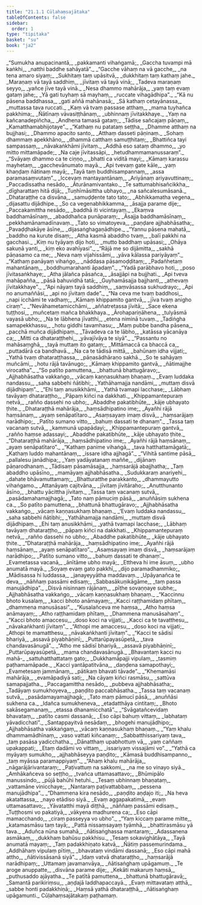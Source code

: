 ```yaml
---
title: "21.1.1 Cūḷahaṃsajātaka"
tableOfContents: false
sidebar:
  order: 1
type: "tipitaka"
basket: "su"
book: "ja2"
---
```



<DynamicBreadcrumb />

<Division number="1" book="ja2" bookNo="23" page="83">

<Paragraph number="771" type="verses" book="ja2">
_“Sumukha anupacinantā,_  
_pakkamanti vihaṅgamā;_  
_Gaccha tuvampi mā kaṅkhi,_  
_natthi baddhe sahāyatā”._  

</Paragraph>

</Division>
<Division number="2" book="ja2" bookNo="23" page="83">

<Paragraph number="772" type="verses" book="ja2">
_“Gacche vāhaṃ na vā gacche,_  
_na tena amaro siyaṃ;_  
_Sukhitaṃ taṃ upāsitvā,_  
_dukkhitaṃ taṃ kathaṃ jahe._  

</Paragraph>

</Division>
<Division number="3" book="ja2" bookNo="23" page="83">

<Paragraph number="773" type="verses" book="ja2">
_Maraṇaṃ vā tayā saddhiṃ,_  
_jīvitaṃ vā tayā vinā;_  
_Tadeva maraṇaṃ seyyo,_  
_yañce jīve tayā vinā._  

</Paragraph>

</Division>
<Division number="4" book="ja2" bookNo="23" page="83">

<Paragraph number="774" type="verses" book="ja2">
_Nesa dhammo mahārāja,_  
_yaṃ taṃ evaṃ gataṃ jahe;_  
_Yā gati tuyhaṃ sā mayhaṃ,_  
_ruccate vihagādhipa”._  

</Paragraph>

</Division>
<Division number="5" book="ja2" bookNo="23" page="83">

<Paragraph number="775" type="verses" book="ja2">
_“Kā nu pāsena baddhassa,_  
_gati aññā mahānasā;_  
_Sā kathaṃ cetayānassa,_  
_muttassa tava ruccati._  

</Paragraph>

</Division>
<Division number="6" book="ja2" bookNo="23" page="83">

<Paragraph number="776" type="verses" book="ja2">
_Kaṃ vā tvaṃ passase atthaṃ,_  
_mama tuyhañca pakkhima;_  
_Ñātīnaṃ vāvasiṭṭhānaṃ,_  
_ubhinnaṃ jīvitakkhaye._  

</Paragraph>

</Division>
<Division number="7" book="ja2" bookNo="23" page="83">

<Paragraph number="777" type="verses" book="ja2">
_Yaṃ na kañcanadepiñcha,_  
_Andhena tamasā gataṃ;_  
_Tādise sañcajaṃ pāṇaṃ,_  
_Kamatthamabhijotaye”._  

</Paragraph>

</Division>
<Division number="8" book="ja2" bookNo="23" page="83">

<Paragraph number="778" type="verses" book="ja2">
_“Kathaṃ nu patataṃ seṭṭha,_  
_Dhamme atthaṃ na bujjhasi;_  
_Dhammo apacito santo,_  
_Atthaṃ dasseti pāṇinaṃ._  

</Paragraph>

</Division>
<Division number="9" book="ja2" bookNo="23" page="83">

<Paragraph number="779" type="verses" book="ja2">
_Sohaṃ dhammaṃ apekkhāno,_  
_dhammā catthaṃ samuṭṭhitaṃ;_  
_Bhattiñca tayi sampassaṃ,_  
_nāvakaṅkhāmi jīvitaṃ._  

</Paragraph>

</Division>
<Division number="10" book="ja2" bookNo="23" page="83">

<Paragraph number="780" type="verses" book="ja2">
_Addhā eso sataṃ dhammo,_  
_yo mitto mittamāpade;_  
_Na caje jīvitassāpi,_  
_hetudhammamanussaraṃ”._  

</Paragraph>

</Division>
<Division number="11" book="ja2" bookNo="23" page="83">

<Paragraph number="781" type="verses" book="ja2">
_“Svāyaṃ dhammo ca te ciṇṇo,_  
_bhatti ca viditā mayi;_  
_Kāmaṃ karassu mayhetaṃ,_  
_gacchevānumato mayā._  

</Paragraph>

</Division>
<Division number="12" book="ja2" bookNo="23" page="84">

<Paragraph number="782" type="verses" book="ja2">
_Api tvevaṃ gate kāle,_  
_yaṃ khaṇḍaṃ ñātinaṃ mayā;_  
_Tayā taṃ buddhisampannaṃ,_  
_assa paramasaṃvutaṃ”._  

</Paragraph>

</Division>
<Division number="13" book="ja2" bookNo="23" page="84">

<Paragraph number="783" type="verses" book="ja2">
_Iccevaṃ mantayantānaṃ,_  
_Ariyānaṃ ariyavuttinaṃ;_  
_Paccadissatha nesādo,_  
_Āturānamivantako._  

</Paragraph>

</Division>
<Division number="14" book="ja2" bookNo="23" page="84">

<Paragraph number="784" type="verses" book="ja2">
_Te sattumabhisañcikkha,_  
_dīgharattaṃ hitā dijā;_  
_Tuṇhīmāsittha ubhayo,_  
_na sañcalesumāsanā._  

</Paragraph>

</Division>
<Division number="15" book="ja2" bookNo="23" page="84">

<Paragraph number="785" type="verses" book="ja2">
_Dhataraṭṭhe ca disvāna,_  
_samuḍḍente tato tato;_  
_Abhikkamatha vegena,_  
_dijasattu dijādhipe._  

</Paragraph>

</Division>
<Division number="16" book="ja2" bookNo="23" page="84">

<Paragraph number="786" type="verses" book="ja2">
_So ca vegenabhikkamma,_  
_āsajja parame dije;_  
_Paccakamittha nesādo,_  
_baddhā iti vicintayaṃ._  

</Paragraph>

</Division>
<Division number="17" book="ja2" bookNo="23" page="84">

<Paragraph number="787" type="verses" book="ja2">
_Ekaṃva baddhamāsīnaṃ,_  
_abaddhañca punāparaṃ;_  
_Āsajja baddhamāsīnaṃ,_  
_pekkhamānamadīnavaṃ._  

</Paragraph>

</Division>
<Division number="18" book="ja2" bookNo="23" page="84">

<Paragraph number="788" type="verses" book="ja2">
_Tato so vimatoyeva,_  
_paṇḍare ajjhabhāsatha;_  
_Pavaḍḍhakāye āsīne,_  
_dijasaṅghagaṇādhipe._  

</Paragraph>

</Division>
<Division number="19" book="ja2" bookNo="23" page="84">

<Paragraph number="789" type="verses" book="ja2">
_“Yannu pāsena mahatā,_  
_baddho na kurute disaṃ;_  
_Atha kasmā abaddho tvaṃ,_  
_balī pakkhi na gacchasi._  

</Paragraph>

</Division>
<Division number="20" book="ja2" bookNo="23" page="84">

<Paragraph number="790" type="verses" book="ja2">
_Kiṃ nu tyāyaṃ dijo hoti,_  
_mutto baddhaṃ upāsasi;_  
_Ohāya sakuṇā yanti,_  
_kiṃ eko avahīyasi”._  

</Paragraph>

</Division>
<Division number="21" book="ja2" bookNo="23" page="68">

<Paragraph number="791" type="verses" book="ja2">
_“Rājā me so dijāmitta,_  
_sakhā pāṇasamo ca me;_  
_Neva naṃ vijahissāmi,_  
_yāva kālassa pariyāyaṃ”._  

</Paragraph>

</Division>
<Division number="22" book="ja2" bookNo="23" page="150">

<Paragraph number="792" type="verses" book="ja2">
_“Kathaṃ panāyaṃ vihaṅgo,_  
_nāddasa pāsamoḍḍitaṃ;_  
_Padañhetaṃ mahantānaṃ,_  
_boddhumarahanti āpadaṃ”._  

</Paragraph>

</Division>
<Division number="23" book="ja2" bookNo="23" page="84">

<Paragraph number="793" type="verses" book="ja2">
_“Yadā parābhavo hoti,_  
_poso jīvitasaṅkhaye;_  
_Atha jālañca pāsañca,_  
_āsajjāpi na bujjhati._  

</Paragraph>

</Division>
<Division number="24" book="ja2" bookNo="23" page="85">

<Paragraph number="794" type="verses" book="ja2">
_Api tveva mahāpañña,_  
_pāsā bahuvidhā tatā;_  
_Guyhamāsajja bajjhanti,_  
_athevaṃ jīvitakkhaye”._  

</Paragraph>

</Division>
<Division number="25" book="ja2" bookNo="23" page="85">

<Paragraph number="795" type="verses" book="ja2">
_“Api nāyaṃ tayā saddhiṃ,_  
_saṃvāsassa sukhudrayo;_  
_Api no anumaññāsi,_  
_api no jīvitaṃ dade”._  

</Paragraph>

</Division>
<Division number="26" book="ja2" bookNo="23" page="85">

<Paragraph number="796" type="verses" book="ja2">
_“Na ceva me tvaṃ baddhosi,_  
_napi icchāmi te vadhaṃ;_  
_Kāmaṃ khippamito gantvā,_  
_jīva tvaṃ anigho ciraṃ”._  

</Paragraph>

</Division>
<Division number="27" book="ja2" bookNo="23" page="85">

<Paragraph number="797" type="verses" book="ja2">
_“Nevāhametamicchāmi,_  
_aññatretassa jīvitā;_  
_Sace ekena tuṭṭhosi,_  
_muñcetaṃ mañca bhakkhaya._  

</Paragraph>

</Division>
<Division number="28" book="ja2" bookNo="23" page="85">

<Paragraph number="798" type="verses" book="ja2">
_Ārohapariṇāhena,_  
_tulyāsmā vayasā ubho;_  
_Na te lābhena jīvatthi,_  
_etena niminā tuvaṃ._  

</Paragraph>

</Division>
<Division number="29" book="ja2" bookNo="23" page="85">

<Paragraph number="799" type="verses" book="ja2">
_Tadiṅgha samapekkhassu,_  
_hotu giddhi tavamhasu;_  
_Maṃ pubbe bandha pāsena,_  
_pacchā muñca dijādhipaṃ._  

</Paragraph>

</Division>
<Division number="30" book="ja2" bookNo="23" page="85">

<Paragraph number="800" type="verses" book="ja2">
_Tāvadeva ca te lābho,_  
_katāssa yācanāya ca;_  
_Mitti ca dhataraṭṭhehi,_  
_yāvajīvāya te siyā”._  

</Paragraph>

</Division>
<Division number="31" book="ja2" bookNo="23" page="85">

<Paragraph number="801" type="verses" book="ja2">
_“Passantu no mahāsaṃghā,_  
_tayā muttaṃ ito gataṃ;_  
_Mittāmaccā ca bhaccā ca,_  
_puttadārā ca bandhavā._  

</Paragraph>

</Division>
<Division number="32" book="ja2" bookNo="23" page="85">

<Paragraph number="802" type="verses" book="ja2">
_Na ca te tādisā mittā,_  
_bahūnaṃ idha vijjati;_  
_Yathā tvaṃ dhataraṭṭhassa,_  
_pāṇasādhāraṇo sakhā._  

</Paragraph>

</Division>
<Division number="33" book="ja2" bookNo="23" page="85">

<Paragraph number="803" type="verses" book="ja2">
_So te sahāyaṃ muñcāmi,_  
_hotu rājā tavānugo;_  
_Kāmaṃ khippamito gantvā,_  
_ñātimajjhe virocatha”._  

</Paragraph>

</Division>
<Division number="34" book="ja2" bookNo="23" page="85">

<Paragraph number="804" type="verses" book="ja2">
_“So patīto pamuttena,_  
_bhattunā bhattugāravo;_  
_Ajjhabhāsatha vakkaṅgo,_  
_vācaṃ kaṇṇasukhaṃ bhaṇaṃ._  

</Paragraph>

</Division>
<Division number="35" book="ja2" bookNo="23" page="85">

<Paragraph number="805" type="verses" book="ja2">
_Evaṃ luddaka nandassu,_  
_saha sabbehi ñātibhi;_  
_Yathāhamajja nandāmi,_  
_muttaṃ disvā dijādhipaṃ”._  

</Paragraph>

</Division>
<Division number="36" book="ja2" bookNo="23" page="86">

<Paragraph number="806" type="verses" book="ja2">
_“Ehi taṃ anusikkhāmi,_  
_Yathā tvamapi lacchase;_  
_Lābhaṃ tavāyaṃ dhataraṭṭho,_  
_Pāpaṃ kiñci na dakkhati._  

</Paragraph>

</Division>
<Division number="37" book="ja2" bookNo="23" page="86">

<Paragraph number="807" type="verses" book="ja2">
_Khippamantepuraṃ netvā,_  
_rañño dassehi no ubho;_  
_Abaddhe pakatibhūte,_  
_kāje ubhayato ṭhite._  

</Paragraph>

</Division>
<Division number="38" book="ja2" bookNo="23" page="86">

<Paragraph number="808" type="verses" book="ja2">
_Dhataraṭṭhā mahārāja,_  
_haṃsādhipatino ime;_  
_Ayañhi rājā haṃsānaṃ,_  
_ayaṃ senāpatītaro._  

</Paragraph>

</Division>
<Division number="39" book="ja2" bookNo="23" page="86">

<Paragraph number="809" type="verses" book="ja2">
_Asaṃsayaṃ imaṃ disvā,_  
_haṃsarājaṃ narādhipo;_  
_Patīto sumano vitto,_  
_bahuṃ dassati te dhanaṃ”._  

</Paragraph>

</Division>
<Division number="40" book="ja2" bookNo="23" page="86">

<Paragraph number="810" type="verses" book="ja2">
_Tassa taṃ vacanaṃ sutvā,_  
_kammunā upapādayi;_  
_Khippamantepuraṃ gantvā,_  
_rañño haṃse adassayi;_  
_Abaddhe pakatibhūte,_  
_kāje ubhayato ṭhite._  

</Paragraph>

</Division>
<Division number="41" book="ja2" bookNo="23" page="86">

<Paragraph number="811" type="verses" book="ja2">
_“Dhataraṭṭhā mahārāja,_  
_haṃsādhipatino ime;_  
_Ayañhi rājā haṃsānaṃ,_  
_ayaṃ senāpatītaro”._  

</Paragraph>

</Division>
<Division number="42" book="ja2" bookNo="23" page="86">

<Paragraph number="812" type="verses" book="ja2">
_“Kathaṃ panime vihaṅgā,_  
_tava hatthattamāgatā;_  
_Kathaṃ luddo mahantānaṃ,_  
_issare idha ajjhagā”._  

</Paragraph>

</Division>
<Division number="43" book="ja2" bookNo="23" page="86">

<Paragraph number="813" type="verses" book="ja2">
_“Vihitā santime pāsā,_  
_pallalesu janādhipa;_  
_Yaṃ yadāyatanaṃ maññe,_  
_dijānaṃ pāṇarodhanaṃ._  

</Paragraph>

</Division>
<Division number="44" book="ja2" bookNo="23" page="86">

<Paragraph number="814" type="verses" book="ja2">
_Tādisaṃ pāsamāsajja,_  
_haṃsarājā abajjhatha;_  
_Taṃ abaddho upāsīno,_  
_mamāyaṃ ajjhabhāsatha._  

</Paragraph>

</Division>
<Division number="45" book="ja2" bookNo="23" page="86">

<Paragraph number="815" type="verses" book="ja2">
_Sudukkaraṃ anariyehi,_  
_dahate bhāvamuttamaṃ;_  
_Bhatturatthe parakkanto,_  
_dhammayutto vihaṅgamo._  

</Paragraph>

</Division>
<Division number="46" book="ja2" bookNo="23" page="86">

<Paragraph number="816" type="verses" book="ja2">
_Attanāyaṃ cajitvāna,_  
_jīvitaṃ jīvitāraho;_  
_Anutthunanto āsīno,_  
_bhattu yācittha jīvitaṃ._  

</Paragraph>

</Division>
<Division number="47" book="ja2" bookNo="23" page="86">

<Paragraph number="817" type="verses" book="ja2">
_Tassa taṃ vacanaṃ sutvā,_  
_pasādamahamajjhagā;_  
_Tato naṃ pāmuciṃ pāsā,_  
_anuññāsiṃ sukhena ca._  

</Paragraph>

</Division>
<Division number="48" book="ja2" bookNo="23" page="87">

<Paragraph number="818" type="verses" book="ja2">
_So patīto pamuttena,_  
_bhattunā bhattugāravo;_  
_Ajjhabhāsatha vakkaṅgo,_  
_vācaṃ kaṇṇasukhaṃ bhaṇaṃ._  

</Paragraph>

</Division>
<Division number="49" book="ja2" bookNo="23" page="87">

<Paragraph number="819" type="verses" book="ja2">
_‘Evaṃ luddaka nandassu,_  
_saha sabbehi ñātibhi;_  
_Yathāhamajja nandāmi,_  
_muttaṃ disvā dijādhipaṃ._  

</Paragraph>

</Division>
<Division number="50" book="ja2" bookNo="23" page="87">

<Paragraph number="820" type="verses" book="ja2">
_Ehi taṃ anusikkhāmi,_  
_yathā tvamapi lacchase;_  
_Lābhaṃ tavāyaṃ dhataraṭṭho,_  
_pāpaṃ kiñci na dakkhati._  

</Paragraph>

</Division>
<Division number="51" book="ja2" bookNo="23" page="87">

<Paragraph number="821" type="verses" book="ja2">
_Khippamantepuraṃ netvā,_  
_rañño dassehi no ubho;_  
_Abaddhe pakatibhūte,_  
_kāje ubhayato ṭhite._  

</Paragraph>

</Division>
<Division number="52" book="ja2" bookNo="23" page="87">

<Paragraph number="822" type="verses" book="ja2">
_“Dhataraṭṭhā mahārāja,_  
_haṃsādhipatino ime;_  
_Ayañhi rājā haṃsānaṃ,_  
_ayaṃ senāpatītaro”._  

</Paragraph>

</Division>
<Division number="53" book="ja2" bookNo="23" page="87">

<Paragraph number="823" type="verses" book="ja2">
_Asaṃsayaṃ imaṃ disvā,_  
_haṃsarājaṃ narādhipo;_  
_Patīto sumano vitto,_  
_bahuṃ dassati te dhanaṃ’._  

</Paragraph>

</Division>
<Division number="54" book="ja2" bookNo="23" page="87">

<Paragraph number="824" type="verses" book="ja2">
_Evametassa vacanā,_  
_ānītāme ubho mayā;_  
_Ettheva hi ime āsuṃ,_  
_ubho anumatā mayā._  

</Paragraph>

</Division>
<Division number="55" book="ja2" bookNo="23" page="87">

<Paragraph number="825" type="verses" book="ja2">
_Soyaṃ evaṃ gato pakkhī,_  
_dijo paramadhammiko;_  
_Mādisassa hi luddassa,_  
_janayeyyātha maddavaṃ._  

</Paragraph>

</Division>
<Division number="56" book="ja2" bookNo="23" page="87">

<Paragraph number="826" type="verses" book="ja2">
_Upāyanañca te deva,_  
_nāññaṃ passāmi edisaṃ;_  
_Sabbasākuṇikāgāme,_  
_taṃ passa manujādhipa”._  

</Paragraph>

</Division>
<Division number="57" book="ja2" bookNo="23" page="87">

<Paragraph number="827" type="verses" book="ja2">
_Disvā nisinnaṃ rājānaṃ,_  
_pīṭhe sovaṇṇaye subhe;_  
_Ajjhabhāsatha vakkaṅgo,_  
_vācaṃ kaṇṇasukhaṃ bhaṇaṃ._  

</Paragraph>

</Division>
<Division number="58" book="ja2" bookNo="23" page="87">

<Paragraph number="828" type="verses" book="ja2">
_“Kaccinnu bhoto kusalaṃ,_  
_kacci bhoto anāmayaṃ;_  
_Kacci raṭṭhamidaṃ phītaṃ,_  
_dhammena manusāsasi”._  

</Paragraph>

</Division>
<Division number="59" book="ja2" bookNo="23" page="87">

<Paragraph number="829" type="verses" book="ja2">
_“Kusalañceva me haṃsa,_  
_Atho haṃsa anāmayaṃ;_  
_Atho raṭṭhamidaṃ phītaṃ,_  
_Dhammena manusāsahaṃ”._  

</Paragraph>

</Division>
<Division number="60" book="ja2" bookNo="23" page="87">

<Paragraph number="830" type="verses" book="ja2">
_“Kacci bhoto amaccesu,_  
_doso koci na vijjati;_  
_Kacci ca te tavatthesu,_  
_nāvakaṅkhanti jīvitaṃ”._  

</Paragraph>

</Division>
<Division number="61" book="ja2" bookNo="23" page="88">

<Paragraph number="831" type="verses" book="ja2">
_“Athopi me amaccesu,_  
_doso koci na vijjati;_  
_Athopi te mamatthesu,_  
_nāvakaṅkhanti jīvitaṃ”._  

</Paragraph>

</Division>
<Division number="62" book="ja2" bookNo="23" page="88">

<Paragraph number="832" type="verses" book="ja2">
_“Kacci te sādisī bhariyā,_  
_assavā piyabhāṇinī;_  
_Puttarūpayasūpetā,_  
_tava chandavasānugā”._  

</Paragraph>

</Division>
<Division number="63" book="ja2" bookNo="23" page="88">

<Paragraph number="833" type="verses" book="ja2">
_“Atho me sādisī bhariyā,_  
_assavā piyabhāṇinī;_  
_Puttarūpayasūpetā,_  
_mama chandavasānugā._  

</Paragraph>

</Division>
<Division number="64" book="ja2" bookNo="23" page="88">

<Paragraph number="834" type="verses" book="ja2">
_Bhavantaṃ kacci nu mahā-_  
_sattuhatthattataṃ gato;_  
_Dukkhamāpajji vipulaṃ,_  
_tasmiṃ paṭhamamāpade._  

</Paragraph>

</Division>
<Division number="65" book="ja2" bookNo="23" page="88">

<Paragraph number="835" type="verses" book="ja2">
_Kacci yantāpatitvāna,_  
_daṇḍena samapothayi;_  
_Evametesaṃ jammānaṃ,_  
_pātikaṃ bhavati tāvade”._  

</Paragraph>

</Division>
<Division number="66" book="ja2" bookNo="23" page="88">

<Paragraph number="836" type="verses" book="ja2">
_“Khemamāsi mahārāja,_  
_evamāpadiyā sati;_  
_Na cāyaṃ kiñci rasmāsu,_  
_sattūva samapajjatha._  

</Paragraph>

</Division>
<Division number="67" book="ja2" bookNo="23" page="88">

<Paragraph number="837" type="verses" book="ja2">
_Paccagamittha nesādo,_  
_pubbeva ajjhabhāsatha;_  
_Tadāyaṃ sumukhoyeva,_  
_paṇḍito paccabhāsatha._  

</Paragraph>

</Division>
<Division number="68" book="ja2" bookNo="23" page="88">

<Paragraph number="838" type="verses" book="ja2">
_Tassa taṃ vacanaṃ sutvā,_  
_pasādamayamajjhagā;_  
_Tato maṃ pāmucī pāsā,_  
_anuññāsi sukhena ca._  

</Paragraph>

</Division>
<Division number="69" book="ja2" bookNo="23" page="88">

<Paragraph number="839" type="verses" book="ja2">
_Idañca sumukheneva,_  
_etadatthāya cintitaṃ;_  
_Bhoto sakāsegamanaṃ,_  
_etassa dhanamicchatā”._  

</Paragraph>

</Division>
<Division number="70" book="ja2" bookNo="23" page="88">

<Paragraph number="840" type="verses" book="ja2">
_“Svāgatañcevidaṃ bhavataṃ,_  
_patīto casmi dassanā;_  
_Eso cāpi bahuṃ vittaṃ,_  
_labhataṃ yāvadicchati”._  

</Paragraph>

</Division>
<Division number="71" book="ja2" bookNo="23" page="88">

<Paragraph number="841" type="verses" book="ja2">
_Santappayitvā nesādaṃ,_  
_bhogehi manujādhipo;_  
_Ajjhabhāsatha vakkaṅgaṃ,_  
_vācaṃ kaṇṇasukhaṃ bhaṇaṃ._  

</Paragraph>

</Division>
<Division number="72" book="ja2" bookNo="23" page="88">

<Paragraph number="842" type="verses" book="ja2">
_“Yaṃ khalu dhammamādhīnaṃ,_  
_vaso vattati kiñcanaṃ;_  
_Sabbatthissariyaṃ tava,_  
_taṃ pasāsa yadicchatha._  

</Paragraph>

</Division>
<Division number="73" book="ja2" bookNo="23" page="89">

<Paragraph number="843" type="verses" book="ja2">
_Dānatthaṃ upabhottuṃ vā,_  
_yaṃ caññaṃ upakappati;_  
_Etaṃ dadāmi vo vittaṃ,_  
_issariyaṃ vissajāmi vo”._  

</Paragraph>

</Division>
<Division number="74" book="ja2" bookNo="23" page="89">

<Paragraph number="844" type="verses" book="ja2">
_“Yathā ca myāyaṃ sumukho,_  
_ajjhabhāseyya paṇḍito;_  
_Kāmasā buddhisampanno,_  
_taṃ myāssa paramappiyaṃ”._  

</Paragraph>

</Division>
<Division number="75" book="ja2" bookNo="23" page="89">

<Paragraph number="845" type="verses" book="ja2">
_“Ahaṃ khalu mahārāja,_  
_nāgarājārivantaraṃ;_  
_Paṭivattuṃ na sakkomi,_  
_na me so vinayo siyā._  

</Paragraph>

</Division>
<Division number="76" book="ja2" bookNo="23" page="89">

<Paragraph number="846" type="verses" book="ja2">
_Amhākañceva so seṭṭho,_  
_tvañca uttamasattavo;_  
_Bhūmipālo manussindo,_  
_pūjā bahūhi hetuhi._  

</Paragraph>

</Division>
<Division number="77" book="ja2" bookNo="23" page="89">

<Paragraph number="847" type="verses" book="ja2">
_Tesaṃ ubhinnaṃ bhaṇataṃ,_  
_vattamāne vinicchaye;_  
_Nantaraṃ paṭivattabbaṃ,_  
_pessena manujādhipa”._  

</Paragraph>

</Division>
<Division number="78" book="ja2" bookNo="23" page="89">

<Paragraph number="848" type="verses" book="ja2">
_“Dhammena kira nesādo,_  
_paṇḍito aṇḍajo iti;_  
_Na heva akatattassa,_  
_nayo etādiso siyā._  

</Paragraph>

</Division>
<Division number="79" book="ja2" bookNo="23" page="89">

<Paragraph number="849" type="verses" book="ja2">
_Evaṃ aggapakatimā,_  
_evaṃ uttamasattavo;_  
_Yāvatatthi mayā diṭṭhā,_  
_nāññaṃ passāmi edisaṃ._  

</Paragraph>

</Division>
<Division number="80" book="ja2" bookNo="23" page="89">

<Paragraph number="850" type="verses" book="ja2">
_Tuṭṭhosmi vo pakatiyā,_  
_vākyena madhurena ca;_  
_Eso cāpi mamacchando,_  
_ciraṃ passeyya vo ubho”._  

</Paragraph>

</Division>
<Division number="81" book="ja2" bookNo="23" page="89">

<Paragraph number="851" type="verses" book="ja2">
_“Yaṃ kiccaṃ parame mitte,_  
_katamasmāsu taṃ tayā;_  
_Pattā nissaṃsayaṃ tyāmhā,_  
_bhattirasmāsu yā tava._  

</Paragraph>

</Division>
<Division number="82" book="ja2" bookNo="23" page="89">

<Paragraph number="852" type="verses" book="ja2">
_Aduñca nūna sumahā,_  
_ñātisaṅghassa mantaraṃ;_  
_Adassanena asmākaṃ,_  
_dukkhaṃ bahūsu pakkhisu._  

</Paragraph>

</Division>
<Division number="83" book="ja2" bookNo="23" page="89">

<Paragraph number="853" type="verses" book="ja2">
_Tesaṃ sokavighātāya,_  
_Tayā anumatā mayaṃ;_  
_Taṃ padakkhiṇato katvā,_  
_Ñātiṃ passemurindama._  

</Paragraph>

</Division>
<Division number="84" book="ja2" bookNo="23" page="89">

<Paragraph number="854" type="verses" book="ja2">
_Addhāhaṃ vipulaṃ pītiṃ,_  
_bhavataṃ vindāmi dassanā;_  
_Eso cāpi mahā attho,_  
_ñātivissāsanā siyā”._  

</Paragraph>

</Division>
<Division number="85" book="ja2" bookNo="23" page="90">

<Paragraph number="855" type="verses" book="ja2">
_Idaṃ vatvā dhataraṭṭho,_  
_haṃsarājā narādhipaṃ;_  
_Uttamaṃ javamanvāya,_  
_ñātisaṅghaṃ upāgamuṃ._  

</Paragraph>

</Division>
<Division number="86" book="ja2" bookNo="23" page="90">

<Paragraph number="856" type="verses" book="ja2">
_Te aroge anuppatte,_  
_disvāna parame dije;_  
_Kekāti makaruṃ haṃsā,_  
_puthusaddo ajāyatha._  

</Paragraph>

</Division>
<Division number="87" book="ja2" bookNo="23" page="90">

<Paragraph number="857" type="verses" book="ja2">
_Te patītā pamuttena,_  
_bhattunā bhattugāravā;_  
_Samantā parikiriṃsu,_  
_aṇḍajā laddhapaccayā._  

</Paragraph>

</Division>
<Division number="88" book="ja2" bookNo="23" page="90">

<Paragraph number="858" type="verses" book="ja2">
_Evaṃ mittavataṃ atthā,_  
_sabbe honti padakkhiṇā;_  
_Haṃsā yathā dhataraṭṭhā,_  
_ñātisaṅghaṃ upāgamunti._  


</Paragraph>
</Division>

<Paragraph number="859" type="center" book="ja2">
Cūḷahaṃsajātakaṃ paṭhamaṃ.
</Paragraph>